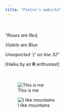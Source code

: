 ---
title: "Pietro's website"
---
<div style="margin-bottom:50px;">
</div>

"*Roses are Red,*

*Violets are Blue*

*Unexpected '{' on line 32*"


[Haiku by an **R** enthusiast]

<div style="margin-bottom:50px;">
</div>

![This is me](images/IMG_0468.JPG)

![I like mountains](images/IMG_20170116_145740204_HDR.jpg)


